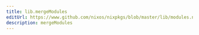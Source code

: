 ```yaml
---
title: lib.mergeModules
editUrl: https://www.github.com/nixos/nixpkgs/blob/master/lib/modules.nix#L536C18
description: mergeModules
---
```




<LinkCard
    title="Contribute Now!"
    description="API Documentation is done in our source code"
    href="https://www.github.com/nixos/nixpkgs/blob/master/lib/modules.nix#L536C18"
/>

